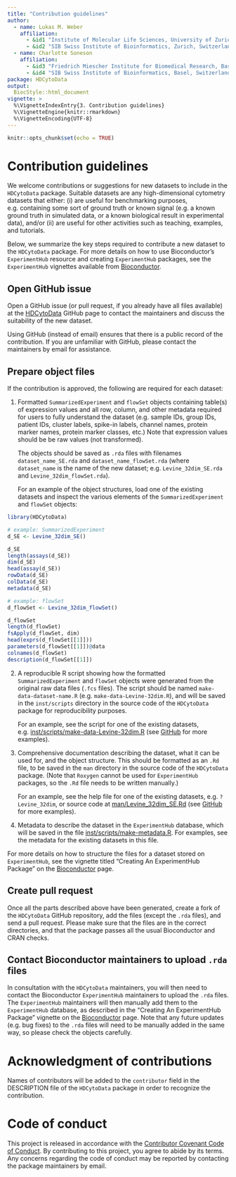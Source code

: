 ```yaml
---
title: "Contribution guidelines"
author: 
  - name: Lukas M. Weber
    affiliation: 
      - &id1 "Institute of Molecular Life Sciences, University of Zurich, Zurich, Switzerland"
      - &id2 "SIB Swiss Institute of Bioinformatics, Zurich, Switzerland"
  - name: Charlotte Soneson
    affiliation: 
      - &id3 "Friedrich Miescher Institute for Biomedical Research, Basel, Switzerland"
      - &id4 "SIB Swiss Institute of Bioinformatics, Basel, Switzerland"
package: HDCytoData
output: 
  BiocStyle::html_document
vignette: >
  %\VignetteIndexEntry{3. Contribution guidelines}
  %\VignetteEngine{knitr::rmarkdown}
  %\VignetteEncoding{UTF-8}
---
```


```r
knitr::opts_chunk$set(echo = TRUE)
```



# Contribution guidelines

We welcome contributions or suggestions for new datasets to include in the `HDCytoData` package. Suitable datasets are any high-dimensional cytometry datasets that either: (i) are useful for benchmarking purposes, e.g. containing some sort of ground truth or known signal (e.g. a known ground truth in simulated data, or a known biological result in experimental data), and/or (ii) are useful for other activities such as teaching, examples, and tutorials.

Below, we summarize the key steps required to contribute a new dataset to the `HDCytoData` package. For more details on how to use Bioconductor's `ExperimentHub` resource and creating `ExperimentHub` packages, see the `ExperimentHub` vignettes available from [Bioconductor](http://bioconductor.org/packages/ExperimentHub).


## Open GitHub issue

Open a GitHub issue (or pull request, if you already have all files available) at the [HDCytoData](https://github.com/lmweber/HDCytoData) GitHub page to contact the maintainers and discuss the suitability of the new dataset.

Using GitHub (instead of email) ensures that there is a public record of the contribution. If you are unfamiliar with GitHub, please contact the maintainers by email for assistance.


## Prepare object files

If the contribution is approved, the following are required for each dataset:

1. Formatted `SummarizedExperiment` and `flowSet` objects containing table(s) of expression values and all row, column, and other metadata required for users to fully understand the dataset (e.g. sample IDs, group IDs, patient IDs, cluster labels, spike-in labels, channel names, protein marker names, protein marker classes, etc.) Note that expression values should be be raw values (not transformed).

    The objects should be saved as `.rda` files with filenames `dataset_name_SE.rda` and `dataset_name_flowSet.rda` (where `dataset_name` is the name of the new dataset; e.g. `Levine_32dim_SE.rda` and `Levine_32dim_flowSet.rda`).

    For an example of the object structures, load one of the existing datasets and inspect the various elements of the `SummarizedExperiment` and `flowSet` objects:
    
```r
library(HDCytoData)

# example: SummarizedExperiment
d_SE <- Levine_32dim_SE()

d_SE
length(assays(d_SE))
dim(d_SE)
head(assay(d_SE))
rowData(d_SE)
colData(d_SE)
metadata(d_SE)

# example: flowSet
d_flowSet <- Levine_32dim_flowSet()

d_flowSet
length(d_flowSet)
fsApply(d_flowSet, dim)
head(exprs(d_flowSet[[1]]))
parameters(d_flowSet[[1]])@data
colnames(d_flowSet)
description(d_flowSet[[1]])
```


2. A reproducible R script showing how the formatted `SummarizedExperiment` and `flowSet` objects were generated from the original raw data files (`.fcs` files). The script should be named `make-data-dataset-name.R` (e.g. `make-data-Levine-32dim.R`), and will be saved in the `inst/scripts` directory in the source code of the `HDCytoData` package for reproducibility purposes.

    For an example, see the script for one of the existing datasets, e.g. [inst/scripts/make-data-Levine-32dim.R](https://github.com/lmweber/HDCytoData/blob/master/inst/scripts/make-data-Levine-32dim.R) (see [GitHub](https://github.com/lmweber/HDCytoData) for more examples).


3. Comprehensive documentation describing the dataset, what it can be used for, and the object structure. This should be formatted as an `.Rd` file, to be saved in the `man` directory in the source code of the `HDCytoData` package. (Note that `Roxygen` cannot be used for `ExperimentHub` packages, so the `.Rd` file needs to be written manually.)

    For an example, see the help file for one of the existing datasets, e.g. `?Levine_32dim`, or source code at [man/Levine_32dim_SE.Rd](https://github.com/lmweber/HDCytoData/blob/master/man/Levine_32dim_SE.Rd) (see [GitHub](https://github.com/lmweber/HDCytoData) for more examples).


4. Metadata to describe the dataset in the `ExperimentHub` database, which will be saved in the file [inst/scripts/make-metadata.R](https://github.com/lmweber/HDCytoData/blob/master/inst/scripts/make-metadata.R). For examples, see the metadata for the existing datasets in this file.


For more details on how to structure the files for a dataset stored on `ExperimentHub`, see the vignette titled "Creating An ExperimentHub Package" on the [Bioconductor](http://bioconductor.org/packages/ExperimentHub) page.


## Create pull request

Once all the parts described above have been generated, create a fork of the `HDCytoData` GitHub repository, add the files (except the `.rda` files), and send a pull request. Please make sure that the files are in the correct directories, and that the package passes all the usual Bioconductor and CRAN checks.


## Contact Bioconductor maintainers to upload `.rda` files

In consultation with the `HDCytoData` maintainers, you will then need to contact the Bioconductor `ExperimentHub` maintainers to upload the `.rda` files. The `ExperimentHub` maintainers will then manually add them to the `ExperimentHub` database, as described in the "Creating An ExperimentHub Package" vignette on the [Bioconductor](http://bioconductor.org/packages/ExperimentHub) page. Note that any future updates (e.g. bug fixes) to the `.rda` files will need to be manually added in the same way, so please check the objects carefully.



# Acknowledgment of contributions

Names of contributors will be added to the `contributor` field in the DESCRIPTION file of the `HDCytoData` package in order to recognize the contribution.



# Code of conduct

This project is released in accordance with the [Contributor Covenant Code of Conduct](https://www.contributor-covenant.org/version/2/0/code_of_conduct). By contributing to this project, you agree to abide by its terms. Any concerns regarding the code of conduct may be reported by contacting the package maintainers by email.



